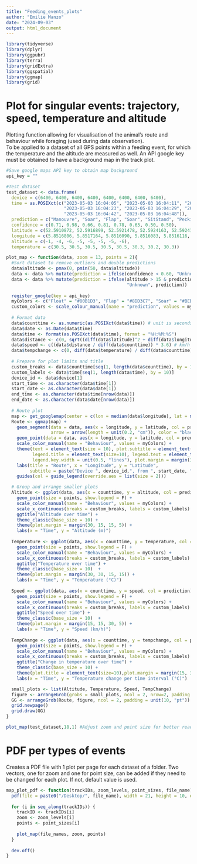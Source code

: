 ```yaml
---
title: "Feeding_events_plots"
author: "Emilie Manzo"
date: "2024-09-03"
output: html_document
---
```


```r
library(tidyverse)
library(dplyr)
library(ggpubr)
library(terra)
library(gridExtra)
library(ggspatial)
library(ggmap)
library(grid)
```

# Plot for singular events: trajectory, speed, temperature and altitude
Plotting function allowing for visualisation of the animal's route and behaviour while foraging (used during data observation).   
To be applied to a dataset of all GPS points within a feeding event, for which the temperature and the altitude are measured as well. An API google key must be obtained to have a background map in the track plot.

```r
#Save google maps API key to obtain map background
api_key = ""

#Test dataset
test_dataset <- data.frame(
  device = c(6400, 6400, 6400, 6400, 6400, 6400, 6400, 6400),
  time = as.POSIXct(c("2023-05-03 16:04:05", "2023-05-03 16:04:11", "2023-05-03 16:04:17", 
                      "2023-05-03 16:04:23", "2023-05-03 16:04:29", "2023-05-03 16:04:36", 
                      "2023-05-03 16:04:42", "2023-05-03 16:04:48")),
  prediction = c("Manouvre", "Soar", "Flap", "Soar", "SitStand", "Pecking", "Pecking", "TerLoco"),
  confidence = c(0.71, 0.98, 0.66, 0.81, 0.78, 0.63, 0.50, 0.50),
  latitude = c(52.5910872, 52.5916899, 52.5921478, 52.5924163, 52.5924167, 52.5924110, 52.5924019, 52.5923969),
  longitude = c(5.8516806, 5.8517164, 5.8516090, 5.8516083, 5.8516116, 5.8516152, 5.8516192, 5.8516269),
  altitude = c(-1, -4, -6, -5, -5, -5, -5, -6),
  temperature = c(30.5, 30.5, 30.5, 30.5, 30.5, 30.3, 30.2, 30.3))

plot_map <- function(data, zoom = 13, points = 2){
  #Sort dataset to remove outliers and double predictions
  data$altitude <- pmax(0, pmin(50, data$altitude))
  data <- data %>% mutate(prediction = ifelse(confidence < 0.60, "Unknown", prediction))
  data <- data %>% mutate(prediction = ifelse(altitude > 15 & prediction == "SitStand", 
                                              "Unknown", prediction))
  
  register_google(key = api_key)
  myColors <- c("Float" = "#80B1D3", "Flap" = "#8DD3C7", "Soar" = "#BEBADA", "Boat" = "#FFFFB3", "Pecking" = "#FB8072", "ExFlap" = "purple", "Manouvre" = "#FDB462", "SitStand" = "#B3DE69", "TerLoco" = "#FCCDE5", "Unknown"="#D3D3D3")
  custom_colors <- scale_colour_manual(name = "prediction", values = myColors)
  
  # Format data
  data$counttime <- as.numeric(as.POSIXct(data$time)) # unit is seconds
  data$date <- as.Date(data$time)
  data$time <- format(as.POSIXct(data$time), format = "%H:%M:%S")
  data$distance <- c(0, sqrt((diff(data$latitude)^2 + diff(data$longitude)^2))) # in meter
  data$speed <- c((data$distance / diff(data$counttime)) * 3.6) # km/h
  data$tempchange <- c(0, diff(data$temperature) / diff(data$counttime))
  
  # Prepare for plot limits and title
  custom_breaks <- data$counttime[seq(1, length(data$counttime), by = 10)]
  custom_labels <- data$time[seq(1, length(data$time), by = 10)]
  device_id <- data$device[1]
  start_time <- as.character(data$time[1])
  start_date <- as.character(data$date[1])
  end_time <- as.character(data$time[nrow(data)])
  end_date <- as.character(data$date[nrow(data)])
  
  # Route plot
  map <- get_googlemap(center = c(lon = median(data$longitude), lat = median(data$latitude)), zoom = zoom, maptype = "satellite") #adjust zoom according to écartement des points
  Route <- ggmap(map) + 
    geom_segment(data = data, aes(x = longitude, y = latitude, col = prediction, xend = lead(longitude), yend = lead(latitude)),
                 arrow = arrow(length = unit(0.2, "cm")), color = "black") + theme_void() +
    geom_point(data = data, aes(x = longitude, y = latitude, col = prediction), size = points) + 
    scale_color_manual(name = "Behaviour", values = myColors) + 
    theme(text = element_text(size = 10), plot.subtitle = element_text(size=7), 
          legend.title = element_text(size=10), legend.text = element_text(size=10),legend.key.height = unit(0.8, "lines"), 
          legend.key.width = unit(0.5, "lines"), plot.margin = margin(30, 10, 30, 30)) +
    labs(title = "Route", x = "Longitude", y = "Latitude",
         subtitle = paste("Device ", device_id,", from ", start_date, " ",start_time, " until ", end_date, " ", end_time,'\n', sep="")) +
    guides(col = guide_legend(override.aes = list(size = 2)))

  # Group and arrange smaller plots
  Altitude <- ggplot(data, aes(x = counttime, y = altitude, col = prediction)) + 
    geom_point(size = points, show.legend = F) + 
    scale_color_manual(name = "Behaviour", values = myColors) + 
    scale_x_continuous(breaks = custom_breaks, labels = custom_labels) + 
    ggtitle("Altitude over time") + 
    theme_classic(base_size = 10) + 
    theme(plot.margin = margin(30, 15, 15, 5)) +
    labs(x = "Time", y = "Altitude (m)")
  
  Temperature <- ggplot(data, aes(x = counttime, y = temperature, col = prediction)) + 
    geom_point(size = points, show.legend = F) + 
    scale_color_manual(name = "Behaviour", values = myColors) + 
    scale_x_continuous(breaks = custom_breaks, labels = custom_labels) + 
    ggtitle("Temperature over time") + 
    theme_classic(base_size = 10)  + 
    theme(plot.margin = margin(30, 30, 15, 15)) +
    labs(x = "Time", y = "Temperature (°C)")
  
  Speed <- ggplot(data, aes(x = counttime, y = speed, col = prediction)) + 
    geom_point(size = points, show.legend = F) + 
    scale_color_manual(name = "Behaviour", values = myColors) + 
    scale_x_continuous(breaks = custom_breaks, labels = custom_labels) + 
    ggtitle("Speed over time") + 
    theme_classic(base_size = 10)  + 
    theme(plot.margin = margin(15, 15, 30, 5)) +
    labs(x = "Time", y = "Speed (km/h)")
  
  TempChange <- ggplot(data, aes(x = counttime, y = tempchange, col = prediction)) + 
    geom_point(size = points, show.legend = F) + 
    scale_color_manual(name = "Behaviour", values = myColors) + 
    scale_x_continuous(breaks = custom_breaks, labels = custom_labels) + 
    ggtitle("Change in temperature over time") + 
    theme_classic(base_size = 10) + 
    theme(plot.title = element_text(size=10),plot.margin = margin(15, 30, 30, 15)) +
    labs(x = "Time", y = "Temperature change per time interval (°C)")

  small_plots <- list(Altitude, Temperature, Speed, TempChange)
  figure <- arrangeGrob(grobs = small_plots, ncol = 2, nrow=2, padding = unit(10, "pt"))
  GG <- arrangeGrob(Route, figure, ncol = 2, padding = unit(10, "pt"))
  grid.newpage()
  grid.draw(GG)
}

plot_map(test_dataset,18,1) #Adjust zoom and point size for better readability

```

# PDF per types of events
Creates a PDF file with 1 plot per page for each dataset of a folder. Two vectors, one for zoom and one for point size, can be added if they need to be changed for each plot. If not, default value is used.

```r
map_plot_pdf <- function(trackIDs, zoom_levels, point_sizes, file_name) {
  pdf(file = paste0("/Desktop/", file_name), width = 21, height = 10, onefile = TRUE)
  
  for (i in seq_along(trackIDs)) {
    trackID <- trackIDs[i]
    zoom <- zoom_levels[i]
    points <- point_sizes[i]
    
    plot_map(file_names, zoom, points)
  }
  
  dev.off()
}
```

